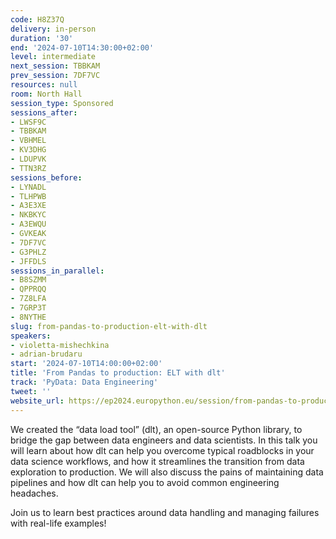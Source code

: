 ```yaml
---
code: H8Z37Q
delivery: in-person
duration: '30'
end: '2024-07-10T14:30:00+02:00'
level: intermediate
next_session: TBBKAM
prev_session: 7DF7VC
resources: null
room: North Hall
session_type: Sponsored
sessions_after:
- LWSF9C
- TBBKAM
- VBHMEL
- KV3DHG
- LDUPVK
- TTN3RZ
sessions_before:
- LYNADL
- TLHPWB
- A3E3XE
- NKBKYC
- A3EWQU
- GVKEAK
- 7DF7VC
- G3PHLZ
- JFFDLS
sessions_in_parallel:
- B8SZMM
- QPPRQQ
- 7Z8LFA
- 7GRP3T
- 8NYTHE
slug: from-pandas-to-production-elt-with-dlt
speakers:
- violetta-mishechkina
- adrian-brudaru
start: '2024-07-10T14:00:00+02:00'
title: 'From Pandas to production: ELT with dlt'
track: 'PyData: Data Engineering'
tweet: ''
website_url: https://ep2024.europython.eu/session/from-pandas-to-production-elt-with-dlt
---
```


We created the “data load tool” (dlt), an open-source Python library, to bridge the gap between data engineers and data scientists. In this talk you will learn about how dlt can help you overcome typical roadblocks in your data science workflows, and how it streamlines the transition from data exploration to production. We will also discuss the pains of maintaining data pipelines and how dlt can help you to avoid common engineering headaches.

Join us to learn best practices around data handling and managing failures with real-life examples!
